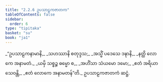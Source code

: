 ```yaml
---
title: "2.2.6 ဥပသာဠကဇာတက"
tableOfContents: false
sidebar:
  order: 6
type: "tipitaka"
basket: "su"
book: "ja1"
---
```



<DynamicBreadcrumb />

<Division number="31" book="ja1" e="ch" v="22" p="41">

<Paragraph number="389" type="verses" book="ja1">
_“ဥပသာဠကနာမာနိ,_  
_သဟဿာနိ စတုဒ္ဒသ;_  
_အသ္မိံ ပဒေသေ ဒဍ္ဎာနိ,_  
_နတ္ထိ လောကေ အနာမတံ._  

</Paragraph>

</Division>
<Division number="32" book="ja1" e="ch" v="22" p="41">

<Paragraph number="390" type="verses" book="ja1">
_ယမှိ သစ္စဉ္စ ဓမ္မော စ,_  
_အဟိံသာ သံယမော ဒမော;_  
_ဧတံ အရိယာ သေဝန္တိ,_  
_ဧတံ လောကေ အနာမတန်”တိ._  


</Paragraph>
</Division>

<Paragraph number="391" type="center" book="ja1">
ဥပသာဠကဇာတကံ ဆဋ္ဌံ.
</Paragraph>